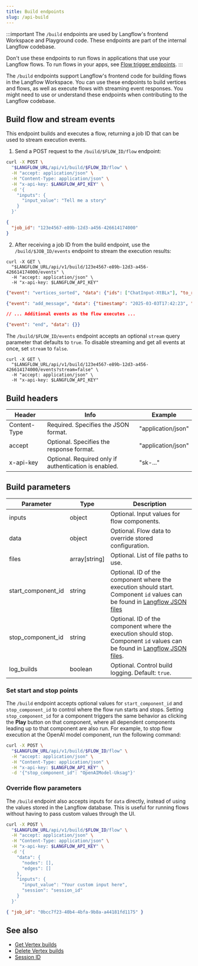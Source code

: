 ```yaml
---
title: Build endpoints
slug: /api-build
---
```



:::important
The `/build` endpoints are used by Langflow's frontend Workspace and Playground code.
These endpoints are part of the internal Langflow codebase.

Don't use these endpoints to run flows in applications that use your Langflow flows.
To run flows in your apps, see [Flow trigger endpoints](/api-flows-run).
:::

The `/build` endpoints support Langflow's frontend code for building flows in the Langflow Workspace.
You can use these endpoints to build vertices and flows, as well as execute flows with streaming event responses.
You might need to use or understand these endpoints when contributing to the Langflow codebase.

## Build flow and stream events

This endpoint builds and executes a flow, returning a job ID that can be used to stream execution events.

1. Send a POST request to the `/build/$FLOW_ID/flow` endpoint:

<Tabs>
<TabItem value="curl" label="curl" default>

```bash
curl -X POST \
  "$LANGFLOW_URL/api/v1/build/$FLOW_ID/flow" \
  -H "accept: application/json" \
  -H "Content-Type: application/json" \
  -H "x-api-key: $LANGFLOW_API_KEY" \
  -d '{
    "inputs": {
      "input_value": "Tell me a story"
    }
  }'
```

</TabItem>
<TabItem value="result" label="Result">

```json
{
  "job_id": "123e4567-e89b-12d3-a456-426614174000"
}
```

</TabItem>
</Tabs>

2. After receiving a job ID from the build endpoint, use the `/build/$JOB_ID/events` endpoint to stream the execution results:

<Tabs>
<TabItem value="curl" label="curl" default>

```text
curl -X GET \
  "$LANGFLOW_URL/api/v1/build/123e4567-e89b-12d3-a456-426614174000/events" \
  -H "accept: application/json" \
  -H "x-api-key: $LANGFLOW_API_KEY"
```

</TabItem>
<TabItem value="result" label="Result">

```json
{"event": "vertices_sorted", "data": {"ids": ["ChatInput-XtBLx"], "to_run": ["Prompt-x74Ze", "ChatOutput-ylMzN", "ChatInput-XtBLx", "OpenAIModel-d1wOZ"]}}

{"event": "add_message", "data": {"timestamp": "2025-03-03T17:42:23", "sender": "User", "sender_name": "User", "session_id": "d2bbd92b-187e-4c84-b2d4-5df365704201", "text": "Tell me a story", "files": [], "error": false, "edit": false, "properties": {"text_color": "", "background_color": "", "edited": false, "source": {"id": null, "display_name": null, "source": null}, "icon": "", "allow_markdown": false, "positive_feedback": null, "state": "complete", "targets": []}, "category": "message", "content_blocks": [], "id": "28879bd8-6a68-4dd5-b658-74d643a4dd92", "flow_id": "d2bbd92b-187e-4c84-b2d4-5df365704201"}}

// ... Additional events as the flow executes ...

{"event": "end", "data": {}}
```

</TabItem>
</Tabs>

The `/build/$FLOW_ID/events` endpoint accepts an optional `stream` query parameter that defaults to `true`.
To disable streaming and get all events at once, set `stream` to `false`.

```text
curl -X GET \
  "$LANGFLOW_URL/api/v1/build/123e4567-e89b-12d3-a456-426614174000/events?stream=false" \
  -H "accept: application/json" \
  -H "x-api-key: $LANGFLOW_API_KEY"
```

## Build headers

| Header | Info | Example |
|--------|------|---------|
| Content-Type | Required. Specifies the JSON format. | "application/json" |
| accept | Optional. Specifies the response format. | "application/json" |
| x-api-key | Optional. Required only if authentication is enabled. | "sk-..." |

## Build parameters

| Parameter | Type | Description |
|-----------|------|-------------|
| inputs | object | Optional. Input values for flow components. |
| data | object | Optional. Flow data to override stored configuration. |
| files | array[string] | Optional. List of file paths to use. |
| start_component_id | string | Optional. ID of the component where the execution should start. Component `id` values can be found in [Langflow JSON files](/concepts-flows-import#langflow-json-file-contents) |
| stop_component_id | string | Optional. ID of the component where the execution should stop. Component `id` values can be found in [Langflow JSON files](/concepts-flows-import#langflow-json-file-contents).|
| log_builds | boolean | Optional. Control build logging. Default: `true`. |

### Set start and stop points

The `/build` endpoint accepts optional values for `start_component_id` and `stop_component_id` to control where the flow run starts and stops.
Setting `stop_component_id` for a component triggers the same behavior as clicking the **Play** button on that component, where all dependent components leading up to that component are also run.
For example, to stop flow execution at the OpenAI model component, run the following command:

```bash
curl -X POST \
  "$LANGFLOW_URL/api/v1/build/$FLOW_ID/flow" \
  -H "accept: application/json" \
  -H "Content-Type: application/json" \
  -H "x-api-key: $LANGFLOW_API_KEY" \
  -d '{"stop_component_id": "OpenAIModel-Uksag"}'
```

### Override flow parameters

The `/build` endpoint also accepts inputs for `data` directly, instead of using the values stored in the Langflow database.
This is useful for running flows without having to pass custom values through the UI.

<Tabs>
<TabItem value="curl" label="curl" default>

```bash
curl -X POST \
  "$LANGFLOW_URL/api/v1/build/$FLOW_ID/flow" \
  -H "accept: application/json" \
  -H "Content-Type: application/json" \
  -H "x-api-key: $LANGFLOW_API_KEY" \
  -d '{
    "data": {
      "nodes": [],
      "edges": []
    },
    "inputs": {
      "input_value": "Your custom input here",
      "session": "session_id"
    }
  }'
```

</TabItem>
<TabItem value="result" label="Result">

```json
{ "job_id": "0bcc7f23-40b4-4bfa-9b8a-a44181fd1175" }
```

</TabItem>
</Tabs>

## See also

- [Get Vertex builds](/api-monitor#get-vertex-builds)
- [Delete Vertex builds](/api-monitor#delete-vertex-builds)
- [Session ID](/session-id)